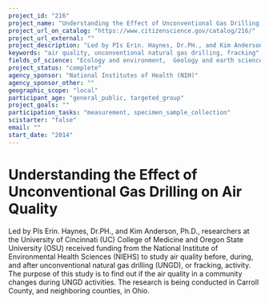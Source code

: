 ```yaml
---
project_id: "216"
project_name: "Understanding the Effect of Unconventional Gas Drilling on Air Quality"
project_url_on_catalog: "https://www.citizenscience.gov/catalog/216/"
project_url_external: ""
project_description: "Led by PIs Erin. Haynes, Dr.PH., and Kim Anderson, Ph.D., researchers at the University of Cincinnati (UC) College of Medicine and Oregon State University (OSU) received funding from the National Institute of Environmental Health Sciences (NIEHS) to study air quality before, during, and after unconventional natural gas drilling (UNGD), or fracking, activity. The purpose of this study is to find out if the air quality in a community changes during UNGD activities. The research is being conducted in Carroll County, and neighboring counties, in Ohio."
keywords: "air quality, unconventional natural gas drilling, fracking"
fields_of_science: "Ecology and environment,  Geology and earth science,  Health and medicine,  Nature and outdoors"
project_status: "complete"
agency_sponsor: "National Institutes of Health (NIH)"
agency_sponsor_other: ""
geographic_scope: "local"
participant_age: "general_public, targeted_group"
project_goals: ""
participation_tasks: "measurement, specimen_sample_collection"
scistarter: "false"
email: ""
start_date: "2014"
---
```


# Understanding the Effect of Unconventional Gas Drilling on Air Quality

Led by PIs Erin. Haynes, Dr.PH., and Kim Anderson, Ph.D., researchers at the University of Cincinnati (UC) College of Medicine and Oregon State University (OSU) received funding from the National Institute of Environmental Health Sciences (NIEHS) to study air quality before, during, and after unconventional natural gas drilling (UNGD), or fracking, activity. The purpose of this study is to find out if the air quality in a community changes during UNGD activities. The research is being conducted in Carroll County, and neighboring counties, in Ohio.
